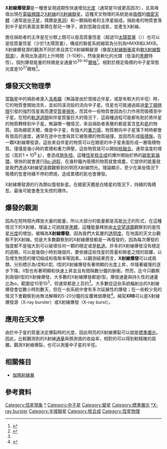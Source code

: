 ''' X射線爆發源'''是一種會呈現週期性快速增加[[光度|光度]]（通常是10或更高因次），且其峰值出現在[[電磁頻譜|電磁頻譜]]之[[X射線|X射線]]的[[X射線聯星|X射線聯星]]。這種天文物理的系統是由[[吸積|吸積]]的[[緻密星|緻密天體]]（通常是[[中子星|中子星]]，偶爾是[[黑洞|黑洞]]）和一顆捐助者的主序星組成。捐助者的物質會落到中子星的表面並累積在那兒一陣子，直到氫融合成氦，並產生X射線。

擔任捐助者的主序星在分類上既可以是高質量恆星（超過10[[太陽質量|太陽質量]]（{{Solar mass|link=y}}））也可以是低質量恆星（少於1太陽質量），構成的聯星系統縮寫為分別為HMXB和LMXB。X射線爆發源的觀測不同於來自其它X射線瞬變源（像是[[X射線脈衝星|X射線脈衝星]]和[[軟X射線暫現源|軟X射線暫現源]]），表現出急遽的上升時間（1-10秒），然後是軟化的光譜（低溫的[[黑體|黑體]]特性）。個別爆發能量的特徵是全通量10<sup>39–40</sup>[[爾格|爾格]]<ref name=lewin93>{{cite journal
 | last = Lewin | first = Walter H. G. 
 | last2 = van Paradijs | first2 = Jan
 | last3 = Taam | first3 = R. E
 | title = X-Ray Bursts
 | journal = [[Space_Science_Reviews|Space Science Reviews]]
 | volume = 62
 | issue = 3-4
 | pages = 223–389
 | date = 1993
 | doi =10.1007/BF00196124
 | bibcode = 1993SSRv...62..223L
 }}</ref>。相對於穩定吸積的中子星常態光度是10<sup>37</sup>爾格<ref>{{cite journal
 | last = Ayasli
 | first = S.
 |author2=Joss, P. C.
  | title = Thermonuclear processes on accreting neutron stars - A systematic study
 | journal = [[Astrophysical_Journal|Astrophysical Journal]]
 | volume = 256
 | pages = 637–665
 | date = 1982
 | doi =
 10.1086/159940
 | bibcode = 1982ApJ...256..637A
 }}</ref>。

== 爆發天文物理學 ==
當[[聯星|聯星]]中的捐助者進入[[洛希瓣|洛希瓣]]（無論是由於很接近伴星，或是有較大的半徑）時，它的物質會開始流失，並如同溪流般的流向中子星。恆星也可能通過超過[[愛丁頓光度|愛丁頓極限]]引發的強烈恆星風而遭受[[恆星質量流失|質量損失]]，而其中一些物質會因為引力作用而吸積至中子星。在短的[[軌道週期|軌道週期]]和伴星質量巨大的情況下，這兩種過程可能都有助於將伴星的物質轉移到中子星。無論哪一種情況，來自捐助者表層的都是富含[[氫|氫]]和[[氦|氦]]的物質。因為緻密天體，像是中子星，有強大的[[引力|重力場]]，物質朝向中子星落下時時都會有很高的速度，通常在途中也會與其它被吸積的物質碰撞，並因而形成[[吸積盤|吸積盤]]。在一顆X射線爆發源，這些來自伴星的物質可以在緻密的中子星表面形成一層吸積物質。僅僅是幾小時的累積和重力擠壓，這些物質就可以開始[[核融合|核融合]]。通常溫度的增加（高於1 × 10<sup>9</sup> [[熱力學溫標|k]]），會造成[[熱失控|熱失控]]。這種[[恆星核合成|恆星核合成]]的爆炸開始於熱的[[碳氮氧循環|碳氮氧循環]]，很快的就會進行[[Rp-過程|Rp-過程]]，在幾秒鐘內吸積的物質就會燒盡，它提供的能量就是我們透過X射線望遠鏡觀察到的明亮X射線閃光。理論顯示，至少在某些情況下吸積的氫會持續不停的燃燒，造成累積的氦也會爆發。

X射線爆發源的行為類似復發新星。在緻密天體是白矮星的情況下，持續的吸積氫，最後可能會產生失控的爆炸。

== 爆發的觀測 ==
因為在短時間內釋放大量的能量，所以大部分的能量都是高能[[光子|光子]]的形式，在這種情況下的X射線，理論上可說就是[[黑體|黑體]]。這種能量釋放由[[太空天文台|太空望遠鏡]]觀察到的是恆星[[光度|光度]]的增加，被稱為'''X射線爆發'''。因為我們大氣層的[[透明度|透明度]]，在地面的天文台觀察不到X射線。但是大多數觀察到的X射線爆發都是一再復發的，因為每次爆發的強度都不是強大到可以破壞任何一顆的穩定或是[[軌道|軌道]]。許多的X射線爆發沒有穩定的週期，可以是幾個小時到幾個月，要依據這些恆星的質量和聯星之間的距離，以及增生物質的確切組成和吸聚率等因素。以觀測結果而言，'''X射線爆發'''可以成兩類，分別標示為''I型''和''II型''。I型的X射線爆發有著明顯的光度上昇，伴隨著緩慢的逐步下降。II型也有著明顯和快速上昇並且有間隔數分鐘的脈衝。然而，迄今只觀察到兩個II型的X射線爆發，大多數的X射線爆發都是I型。爆發通量與持久性的通量比為α，範圍從10至10<sup>3</sup>，但通常都是上百的<ref name=lewin93/>。大多數從這些系統輻射出的X射線爆發會從數小時到數天，但在一些系統中會有多次延展性的爆發；在一些較少見的情況下會觀察到尚無法解釋的5-20分鐘的反覆微弱爆發<ref>{{cite journal
 | last = Iliadis | first = Christian 
 | last2 = Endt | first2 = Pieter M.
 | last3 = Prantzos | first3 = Nikos
 | last4 = Thompson | first4 = William J.
 | title = Explosive Hydrogen Burning of <sup>27</sup>Si, <sup>31</sup>S, <sup>35</sup>Ar, and <sup>39</sup>Ca in Novae and X-Ray Bursts
 | journal = [[Astrophysical_Journal|Astrophysical Journal]]
 | volume = 524
 | pages = 434–453
 | date = 1999
 | doi = 10.1086/307778
 | bibcode = 1999ApJ...524..434I
 }}</ref>。縮寫'''XRB'''可以是X射線爆發源（X-ray burster）或X射線爆發（X-ray burst）。

== 應用在天文學 ==
由於中子星的質量決定爆裂時的光度，因此明亮的X射線爆裂可以說是[[標準燭光|標準燭光]]。因此，比較觀測到的X射線[[通量|通量]]與預測值的收益率，相對的可以得到較精確的距離。觀測X射線爆裂，也可以測量中子星的半徑。

== 相關條目 ==
* [[伽瑪射線暴|伽瑪射線暴]]

== 參考資料 ==
{{Reflist|30em}}

{{中子星}}

{{DEFAULTSORT:X-Ray Burster}}
[[Category:恆星現象|Category:恆星現象]]
[[Category:聯星|*]]
[[Category:中子星|Category:中子星]]
[[Category:變星|Category:變星]]
[[Category:標準燭光|Category:標準燭光]]
[[Category:X射線聯星|*X-ray burster]]
[[Category:半接聯星|Category:半接聯星]]
[[Category:核合成|Category:核合成]]
[[Category:恆星物理|Category:恆星物理]]